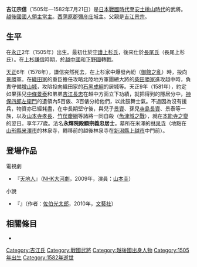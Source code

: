 {{日本武士
|名稱= 吉江 宗信
|圖片名稱= 
|圖片大小= 
|圖片說明= 
|時代= [[日本戰國時代|日本戰國時代]]—[[安土桃山時代|安土桃山時代]]
|出生日期= [[永正|永正]]2年（1505年）
|出生地點= 
|逝世日期= [[天正_(日本)|天正]]10年6月3日（1582年7月21日）
|逝世地點= 
|假名= 
|羅馬字= 
|幼名= 
|改名= 
|别名= 木工助、常陸介（通稱）
|諡号= 
|神号= 
|戒名= 宗誾、常陸入道宗誾<BR>永輝院殿顯宗義忠居士
|洗禮名= 
|墓所= [[山形縣|山形縣]][[米澤市|米澤市]]林泉寺的[[林泉寺|林泉寺]]
|朝廷官位= [[木工助|木工助]]、[[常陸介|常陸介]]
|幕府職位= 
|主君= [[上杉定實|上杉定實]]→[[上杉謙信|上杉謙信]]→[[上杉景勝|景勝]]
|藩= 
|氏族= {{tsl|ja|吉江氏}}
|父母= 父：[[吉江景宗|吉江景宗]]
|養父= 
|養母= 
|兄弟= 
|姐妹= 
|正室= 不詳
|側室= 
|嗣子= '''[[吉江景資|景資]]'''（『[[上杉年譜|上杉年譜]]』。亦有說法指宗信和景資是同一人物）
|嗣女= 
|養子= 
|養女= 
}}
{{japanese|japanese=吉江 宗信|kana=よしえ むねのぶ|romaji=Yoshie Munenobu}}
'''吉江宗信'''（1505年—1582年7月21日）是[[日本戰國時代|日本戰國時代]]至[[安土桃山時代|安土桃山時代]]的武將。[[越後國|越後國]][[國人領主|國人領主]]{{tsl|ja|吉江氏}}[[當主|當主]]。[[西蒲原郡|西蒲原郡]][[彌彦庄|彌彦庄]]{{tsl|ja|吉江城}}城主。父親是[[吉江景宗|吉江景宗]]。

== 生平 ==
在[[永正|永正]]2年（1505年）出生。最初仕於[[守護|守護]][[上杉氏|上杉氏]]，後來仕於[[長尾氏|長尾氏]]（長尾上杉氏）。在[[上杉謙信|上杉謙信]]時期，於[[越中國|越中國]]和[[下野國|下野國]]轉戰。

[[天正_(日本)|天正]]6年（1578年），謙信突然死去，在上杉家中爆發內紛（[[御館之亂|御館之亂]]）時，投向[[上杉景勝|景勝]]軍。在[[織田氏|織田家]]的重臣擔任攻略北陸地方軍團總大將的[[柴田勝家|柴田勝家]]進攻越中時，負責守備[[增山城|增山城]]，攻陷投向織田家的[[石黑成綱|石黑成綱]]的居城{{tsl|ja|木舟城}}等。天正9年（1581年），約定如果孫兒[[中條景泰|中條景泰]]和弟弟[[吉江長忠|吉江長忠]]在越中方面立下功績，就把得到的隱居分中，[[神保四郎左衛門|神保四郎左衛門]]的遺領內5百俵、3百俵分給他們，以此鼓舞士氣。不過因為沒有援兵，物資亦已經耗盡，在{{tsl|ja|魚津城}}中長期堅守後，與兒子[[吉江景資|景資]]、孫兒[[寺島長資|寺島長資]]、景泰等一族，以及[[山本寺孝長|山本寺孝長]]、[[竹俣慶綱|竹俣慶綱]]等諸將一同自殺（[[魚津城之戰|魚津城之戰]]），就在[[本能寺之變|本能寺之變]]的翌日。享年77歲。法名'''永輝院殿顯宗義忠居士'''。墓所在米澤的[[林泉寺|林泉寺]]（地點在[[山形縣|山形縣]][[米澤市|米澤市]]的林泉寺，轉移前的越後林泉寺在[[新潟縣|新潟縣]][[上越市|上越市]]中門前）。

== 登場作品 ==
;電視劇
*『[[天地人_(大河劇)|天地人]]』（[[NHK大河劇|NHK大河劇]]，2009年，演員：[[山本圭|山本圭]]）

;小說
*『{{lang|ja|蜃楼の城郭}}』（作者：[[佐伯光太郎|佐伯光太郎]]，2010年，[[文藝社|文藝社]]）

== 相關條目 ==
*{{tsl|ja|吉江氏}}

[[Category:吉江氏|Category:吉江氏]]
[[Category:戰國武將|Category:戰國武將]]
[[Category:越後國出身人物|Category:越後國出身人物]]
[[Category:1505年出生|Category:1505年出生]]
[[Category:1582年逝世|Category:1582年逝世]]